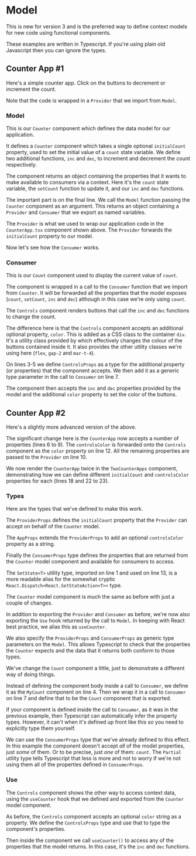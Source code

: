 
# Model

This is new for version 3 and is the preferred way to define context models
for new code using functional components.

These examples are written in Typescript.  If you're using plain old
Javascript then you can ignore the types.

## Counter App #1

Here's a simple counter app.  Click on the buttons to decrement or increment
the count.

<Example
  Component={C1App}
  code={C1AppSrc}
  caption="CounterApp.tsx"
  highlightLines="6,9"
  expand
/>

Note that the code is wrapped in a `Provider` that we import from `Model`.

### Model

This is our `Counter` component which defines the data model for our
application.

<Source
  code={C1CounterSrc}
  caption="Model.ts"
  highlightLines="5,11-13,16"
  expand
/>

It defines a `Counter` component which takes a single optional `initialCount`
property, used to set the initial value of a `count` state variable.  We
define two additional functions, `inc` and `dec`, to increment and decrement
the count respectively.

The component returns an object containing the properties that it wants to
make available to consumers via a context.  Here it's the `count` state
variable, the `setCount` function to update it, and our `inc` and `dec`
functions.

The important part is on the final line.  We call the `Model` function passing
the `Counter` component as an argument.  This returns an object containing a
`Provider` and `Consumer` that we export as named variables.

The `Provider` is what we used to wrap our application code in the
`CounterApp.tsx` component shown above.  The `Provider` forwards the
`initialCount` property to our model.

Now let's see how the `Consumer` works.

### Consumer

This is our `Count` component used to display the current value of `count`.

<Source
  code={C1CountSrc}
  highlightLines="3"
  caption="Count.tsx"
  expand
/>

The component is wrapped in a call to the `Consumer` function that we import
from `Counter`.  It will be forwarded all the properties that the model
exposes (`count`, `setCount`, `inc` and `dec`) although in this case we're
only using `count`.

The `Controls` component renders buttons that call the `inc` and `dec`
functions to change the count.

<Source
  code={C1ControlsSrc}
  highlightLines="3-5,7"
  caption="Controls.tsx"
  expand
/>

The difference here is that the `Controls` component accepts an additional
optional property, `color`.  This is added as a CSS class to the container
`div`.  It's a utility class provided by <BadgerCSSLink/> which effectively
changes the colour of the buttons contained inside it.  It also provides the
other utility classes we're using here (`flex`, `gap-2` and `mar-t-4`).

On lines 3-5 we define `ControlsProps` as a type for the additional property
(or properties) that the component accepts. We then add it as a generic type
parameter in the call to `Consumer` on line 7.

The component then accepts the `inc` and `dec` properties provided by the
model and the additional `color` property to set the color of the buttons.

## Counter App #2

Here's a slightly more advanced version of the above.

<Example
  Component={C2App}
  code={C2AppSrc}
  caption="CounterApp2.tsx"
  highlightLines="6-10,12,18,22-23"
  expand
/>

The significant change here is the `CounterApp` now accepts a number of
properties (lines 6 to 9).  The `controlsColor` is forwarded onto the
`Controls` component as the `color` property on line 12.  All the remaining
properties are passed to the `Provider` on line 10.

We now render the `CounterApp` twice in the `TwoCounterApps` component,
demonstrating how we can define different `initialCount` and `controlsColor`
properties for each (lines 18 and 22 to 23).

### Types

Here are the types that we've defined to make this work.

<Source
  code={C2TypesSrc}
  caption="types.ts"
  expand
/>

The `ProviderProps` defines the `initialCount` property that the `Provider`
can accept on behalf of the `Counter` model.

The `AppProps` extends the `ProviderProps` to add an optional `controlsColor`
property as a string.

Finally the `ConsumerProps` type defines the properties that are returned from
the `Counter` model component and available for consumers to access.

The `SetState<T>` utility type, imported on line 1 and used on line 13, is
a more readable alias for the somewhat cryptic
`React.Dispatch<React.SetStateAction<T>>` type.

<SubHeading code="Model" id="model-v2"/>

The `Counter` model component is much the same as before with just a couple
of  changes.

<Source
  code={C2CounterSrc}
  caption="Model.ts"
  highlightLines="20,21"
  expand
/>


In addition to exporting the `Provider` and `Consumer` as before, we're now
also exporting the `Use` hook returned by the call to `Model`. In keeping with
React best practice, we alias this as `useCounter`.

We also specify the `ProviderProps` and `ConsumerProps` as generic type
parameters on the `Model`.  This allows Typescript to check that the
properties the `Counter` expects and the data that it returns both conform to
those types.

<SubHeading code="Consumer" id="consumer-v2"/>

We've change the `Count` component a little, just to demonstrate a different
way of doing things.

<Source
  code={C2CountSrc}
  highlightLines="4,7"
  caption="Count.tsx"
  expand
/>

Instead of defining the component body inside a call to `Consumer`, we define
it as the `MyCount` component on line 4.  Then we wrap it in a call to `Consumer`
on line 7 and define that to be the `Count` component that is exported.

If your component is defined inside the call to `Consumer`, as it was in the
previous example, then Typescript can automatically infer the property types.
However, it can't when it's defined up front like this so you need to
explicitly type them yourself.

We can use the `ConsumerProps` type that we've already defined to this effect.
In this example the component doesn't accept *all* of the model properties,
just *some* of them.  Or to be precise, just *one* of them: `count`.  The
`Partial` utility type tells Typescript that less is more and not to worry
if we're not using them all of the properties defined in `ConsumerProps`.

### Use

The `Controls` component shows the other way to access context data, using
the `useCounter` hook that we defined and exported from the `Counter` model
component.

<Source
  code={C2ControlsSrc}
  highlightLines="10"
  caption="Controls.tsx"
  expand
/>

As before, the `Controls` component accepts an optional `color` string as a
property.  We define the `ControlsProps` type and use that to type the
component's properties.

Then inside the component we call `useCounter()` to access any of the
properties that the model returns.  In this case, it's the `inc` and `dec`
functions.
